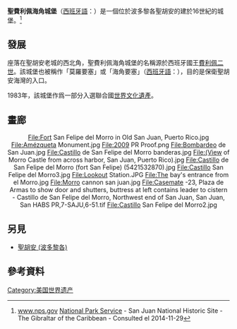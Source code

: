 {{infobox historic site
| name = 聖費利佩海角城堡
| image = FortElMorro SanJuan PuertoRico.jpg
| caption = 鳥瞰聖費利佩海角城堡
| location = [[聖胡安_(波多黎各)|聖胡安 (波多黎各)]]
| built = 16世紀
| governing_body = [[美國國家公園管理局|美國國家公園管理局]]
| latitude = 18.471111
| longitude = -66.124167
| designation1 = WHS
| designation1_offname = 6
| designation1_date = 1983
| designation1_type = 文化遺產
| designation1_criteria = vi
| designation1_number = 266<ref name="WHS">{{cite web |url=http://whc.unesco.org/en/list/266 |title=La Fortaleza and San Juan National Historic Site |accessdate=November 25, 2012 |publisher=UNESCO |archive-date=2018-12-24 |archive-url=https://web.archive.org/web/20181224225809/http://whc.unesco.org/en/list/266 |dead-url=no }}</ref>
| designation2 = NRHP
| designation2_date = 1966年10月15日
| designation2_number = 66000930<ref name="nris">{{NRISref|version=2010a}}</ref>
}}

'''聖費利佩海角城堡'''（[[西班牙語|西班牙語]]：'''{{lang|es|Castillo San Felipe del Morro}}'''）是一個位於波多黎各聖胡安的建於16世紀的城堡。<ref name="nps.gov">[http://www.nps.gov/saju/ www.nps.gov] {{Wayback|url=http://www.nps.gov/saju/ |date=20070205171548 }}   [[National_Park_Service|National Park Service]] - San Juan National Historic Site - The Gibraltar of the Caribbean - Consulted el 2014-11-29</ref>

== 發展 ==
座落在聖胡安老城的西北角，聖費利佩海角城堡的名稱源於西班牙國王[[費利佩二世|費利佩二世]]。該城堡也被稱作「莫羅要塞」或「海角要塞」（[[西班牙語|西班牙語]]：{{lang|es|el Morro}}），目的是保衛聖胡安海灣的入口。

1983年，該城堡作爲{{tsl|en|San Juan National Historic Site|聖胡安國家歷史遺址}}一部分入選聯合國[[世界文化遺產|世界文化遺產]]。

==畫廊==
<center><gallery>
File:Fort San Felipe del Morro in Old San Juan, Puerto Rico.jpg
File:Amézqueta Monument.jpg
File:2009 PR Proof.png
File:Bombardeo de San Juan.jpg
File:Castillo de San Felipe del Morro banderas.jpg
File:(View of Morro Castle from across harbor, San Juan, Puerto Rico).jpg
File:Castillo de San Felipe del Morro (fort San Felipe) (5421532870).jpg
File:Castillo San Felipe del Morro3.jpg
File:Lookout Station.JPG
File:The bay's entrance from el Morro.jpg
File:Morro cannon san juan.jpg
File:Casemate -23, Plaza de Armas to show door and shutters, buttress at left contains leader to cistern - Castillo de San Felipe del Morro, Northwest end of San Juan, San Juan, San HABS PR,7-SAJU,6-51.tif
File:Castillo San Felipe del Morro2.jpg

</gallery></center>

==另見==
* [[聖胡安_(波多黎各)|聖胡安 (波多黎各)]]

== 參考資料 ==
{{Reflist}}

{{美國世界遺產}}
[[Category:美国世界遗产|Category:美国世界遗产]]